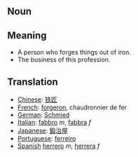 == Noun ==

== Meaning ==

*A person who forges things out of iron.
*The business of this profession.

== Translation ==

*[[Chinese]]: [[铁匠]]
*[[French]]: [[forgeron]], chaudronnier de fer
*[[German]]: [[Schmied]]
*[[Italian]]: [[fabbro]] ''m'', [[fabbra]] ''f''
*[[Japanese]]: [[鍛治屋]]
*[[Portuguese]]: [[ferreiro]]
*[[Spanish]] [[herrero]] ''m'', [[herrera]] ''f''